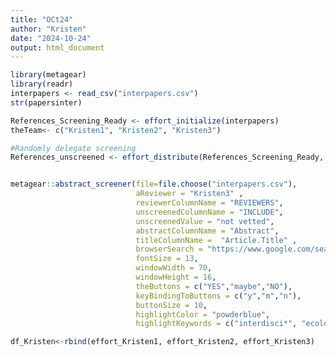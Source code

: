 ```yaml
---
title: "OCt24"
author: "Kristen"
date: "2024-10-24"
output: html_document
---
```


```r
library(metagear)
library(readr)
interpapers <- read_csv("interpapers.csv")
str(papersinter)
```

```r
References_Screening_Ready <- effort_initialize(interpapers)
theTeam<- c("Kristen1", "Kristen2", "Kristen3")

#Randomly delegate screening
References_unscreened <- effort_distribute(References_Screening_Ready, reviewers=theTeam, save_split=TRUE)


metagear::abstract_screener(file=file.choose("interpapers.csv"),
                            aReviewer = "Kristen3" ,
                            reviewerColumnName = "REVIEWERS",
                            unscreenedColumnName = "INCLUDE",
                            unscreenedValue = "not vetted",
                            abstractColumnName = "Abstract",
                            titleColumnName =  "Article.Title" ,
                            browserSearch = "https://www.google.com/search?q=",
                            fontSize = 13,
                            windowWidth = 70,
                            windowHeight = 16,
                            theButtons = c("YES","maybe","NO"),
                            keyBindingToButtons = c("y","m","n"),
                            buttonSize = 10,
                            highlightColor = "powderblue",
                            highlightKeywords = c("interdisci*", "ecolog*"))

```

```r
df_Kristen<-rbind(effort_Kristen1, effort_Kristen2, effort_Kristen3)
```

